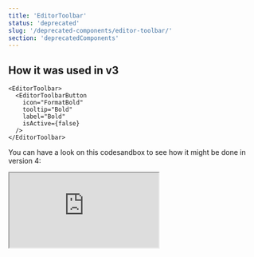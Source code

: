 ```yaml
---
title: 'EditorToolbar'
status: 'deprecated'
slug: '/deprecated-components/editor-toolbar/'
section: 'deprecatedComponents'
---
```


## How it was used in v3

```tsx static=true
<EditorToolbar>
  <EditorToolbarButton
    icon="FormatBold"
    tooltip="Bold"
    label="Bold"
    isActive={false}
  />
</EditorToolbar>
```

You can have a look on this codesandbox to see how it might be done in version 4:

<iframe
  src="https://codesandbox.io/s/hopeful-worker-ivscb?file=/src/App.js:293-428?autoresize=1&fontsize=14&hidenavigation=1&theme=dark"
  style={{
    width: '100%',
    height: '500px',
    border: 0,
    borderRadius: '4px',
    overflow: 'hidden',
  }}
  title="EditorToolbar"
  allow="accelerometer; ambient-light-sensor; camera; encrypted-media; geolocation; gyroscope; hid; microphone; midi; payment; usb; vr; xr-spatial-tracking"
  sandbox="allow-forms allow-modals allow-popups allow-presentation allow-same-origin allow-scripts"
></iframe>
